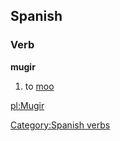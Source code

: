 == Spanish == 
=== Verb === 
'''mugir'''
# to [[moo]]

{{template:Es:-ir(exigir)|mu}}

[[Category:Spanish verbs]]

[[pl:Mugir]]